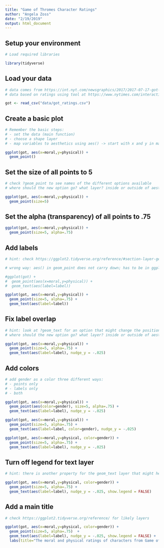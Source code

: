 ```yaml
---
title: "Game of Thromes Character Ratings"
author: "Angela Zoss"
date: "2/19/2019"
output: html_document
---
```


## Setup your environment

```r

# Load required libraries

library(tidyverse)

```

## Load your data

```r

# data comes from https://int.nyt.com/newsgraphics/2017/2017-07-17-got-matrix/mean.json
# data based on ratings using tool at https://www.nytimes.com/interactive/2017/08/09/upshot/game-of-thrones-chart.html

got <- read_csv("data/got_ratings.csv")

```

## Create a basic plot

```r

# Remember the basic steps:
# - set the data (main function)
# - choose a shape layer
# - map variables to aesthetics using aes() -> start with x and y in main function

ggplot(got, aes(x=moral,y=physical)) + 
  geom_point()

```

## Set the size of all points to 5

```r

# check ?geom_point to see names of the different options available
# where should the new option go? what layer? inside or outside of aesthetics?

ggplot(got, aes(x=moral,y=physical)) + 
  geom_point(size=5)

```

## Set the alpha (transparency) of all points to .75

```r

ggplot(got, aes(x=moral,y=physical)) + 
  geom_point(size=5, alpha=.75)

```

## Add labels

```r

# hint: check https://ggplot2.tidyverse.org/reference/#section-layer-geoms for all geom options

# wrong way: aes() in geom_point does not carry down; has to be in ggplot()

#ggplot(got) +
#  geom_point(aes(x=moral,y=physical)) + 
#  geom_text(aes(label=label))

ggplot(got, aes(x=moral,y=physical)) + 
  geom_point(size=5, alpha=.75) + 
  geom_text(aes(label=label))

```

## Fix label overlap

```r

# hint: look at ?geom_text for an option that might change the position slightly
# where should the new option go? what layer? inside or outside of aesthetics?

ggplot(got, aes(x=moral,y=physical)) + 
  geom_point(size=5, alpha=.75) + 
  geom_text(aes(label=label), nudge_y = -.025)

```

## Add colors

```r

# add gender as a color three different ways:
# - points only
# - labels only
# - both

ggplot(got, aes(x=moral,y=physical)) + 
  geom_point(aes(color=gender), size=5, alpha=.75) + 
  geom_text(aes(label=label), nudge_y = -.025)

ggplot(got, aes(x=moral,y=physical)) + 
  geom_point(size=5, alpha=.75) + 
  geom_text(aes(label=label, color=gender), nudge_y = -.025)

ggplot(got, aes(x=moral,y=physical, color=gender)) + 
  geom_point(size=5, alpha=.75) + 
  geom_text(aes(label=label), nudge_y = -.025)

```

## Turn off legend for text layer

```r

# hint: there is another property for the geom_text layer that might help

ggplot(got, aes(x=moral,y=physical, color=gender)) + 
  geom_point(size=5, alpha=.75) + 
  geom_text(aes(label=label), nudge_y = -.025, show.legend = FALSE)

```

## Add a main title

```r

# check https://ggplot2.tidyverse.org/reference/ for likely layers

ggplot(got, aes(x=moral,y=physical, color=gender)) + 
  geom_point(size=5, alpha=.75)  + 
  geom_text(aes(label=label), nudge_y = -.025, show.legend = FALSE) +
  labs(title="The moral and physical ratings of characters from Game of Thrones")

```
